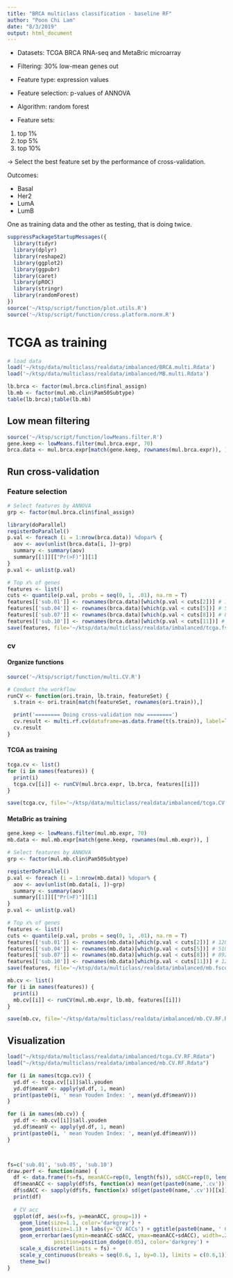 ```yaml
---
title: "BRCA multiclass classification - baseline RF"
author: "Poon Chi Lam"
date: "8/3/2019"
output: html_document
---
```


- Datasets: TCGA BRCA RNA-seq and MetaBric microarray
- Filtering: 30% low-mean genes out 
- Feature type: expression values
- Feature selection: p-values of ANNOVA
- Algorithm: random forest

- Feature sets:

1. top 1%
2. top 5%
3. top 10%

-> Select the best feature set by the performance of cross-validation.

Outcomes:

- Basal
- Her2
- LumA
- LumB



One as training data and the other as testing, that is doing twice.

```r
suppressPackageStartupMessages({
  library(tidyr)
  library(dplyr)
  library(reshape2)
  library(ggplot2)
  library(ggpubr)
  library(caret)
  library(pROC)
  library(stringr)
  library(randomForest)
})
source('~/ktsp/script/function/plot.utils.R')
source('~/ktsp/script/function/cross.platform.norm.R')
```


# TCGA as training

```R
# load data
load('~/ktsp/data/multiclass/realdata/imbalanced/BRCA.multi.Rdata')
load('~/ktsp/data/multiclass/realdata/imbalanced/MB.multi.Rdata')

lb.brca <- factor(mul.brca.clin$final_assign)
lb.mb <- factor(mul.mb.clin$Pam50Subtype)
table(lb.brca);table(lb.mb)
```


## Low mean filtering
```R
source('~/ktsp/script/function/lowMeans.filter.R')
gene.keep <- lowMeans.filter(mul.brca.expr, 70)
brca.data <- mul.brca.expr[match(gene.keep, rownames(mul.brca.expr)), ]
```


## Run cross-validation
### Feature selection
```R
# Select features by ANNOVA
grp <- factor(mul.brca.clin$final_assign)

library(doParallel)
registerDoParallel()
p.val <- foreach (i = 1:nrow(brca.data)) %dopar% {
  aov <- aov(unlist(brca.data[i, ])~grp)
  summary <- summary(aov)
  summary[[1]][["Pr(>F)"]][1]
}
p.val <- unlist(p.val)

# Top x% of genes
features <- list()
cuts <- quantile(p.val, probs = seq(0, 1, .01), na.rm = T)
features[['sub.01']] <- rownames(brca.data)[which(p.val < cuts[2])] # 128
features[['sub.04']] <- rownames(brca.data)[which(p.val < cuts[5])] # 510
features[['sub.07']] <- rownames(brca.data)[which(p.val < cuts[8])] # 892
features[['sub.10']] <- rownames(brca.data)[which(p.val < cuts[11])] # 1247
save(features, file='~/ktsp/data/multiclass/realdata/imbalanced/tcga.fscore.Rdata')
```


### cv
#### Organize functions
```R
source('~/ktsp/script/function/multi.CV.R')

# Conduct the workflow
runCV <- function(ori.train, lb.train, featureSet) {
  s.train <- ori.train[match(featureSet, rownames(ori.train)),]

  print('======== Doing cross-validation now ========')
  cv.result <- multi.rf.cv(dataframe=as.data.frame(t(s.train)), label=lb.train, time=10)
  cv.result
}
```


#### TCGA as training
```R
tcga.cv <- list()
for (i in names(features)) {
  print(i)
  tcga.cv[[i]] <- runCV(mul.brca.expr, lb.brca, features[[i]])
}

save(tcga.cv, file='~/ktsp/data/multiclass/realdata/imbalanced/tcga.CV.RF.Rdata')
```



#### MetaBric as training
```R
gene.keep <- lowMeans.filter(mul.mb.expr, 70)
mb.data <- mul.mb.expr[match(gene.keep, rownames(mul.mb.expr)), ]

# Select features by ANNOVA
grp <- factor(mul.mb.clin$Pam50Subtype)

registerDoParallel()
p.val <- foreach (i = 1:nrow(mb.data)) %dopar% {
  aov <- aov(unlist(mb.data[i, ])~grp)
  summary <- summary(aov)
  summary[[1]][["Pr(>F)"]][1]
}
p.val <- unlist(p.val)

# Top x% of genes
features <- list()
cuts <- quantile(p.val, probs = seq(0, 1, .01), na.rm = T)
features[['sub.01']] <- rownames(mb.data)[which(p.val < cuts[2])] # 128
features[['sub.04']] <- rownames(mb.data)[which(p.val < cuts[5])] # 510
features[['sub.07']] <- rownames(mb.data)[which(p.val < cuts[8])] # 892
features[['sub.10']] <- rownames(mb.data)[which(p.val < cuts[11])] # 1247
save(features, file='~/ktsp/data/multiclass/realdata/imbalanced/mb.fscore.Rdata')

mb.cv <- list()
for (i in names(features)) {
  print(i)
  mb.cv[[i]] <- runCV(mul.mb.expr, lb.mb, features[[i]])
}

save(mb.cv, file='~/ktsp/data/multiclass/realdata/imbalanced/mb.CV.RF.Rdata')
```


## Visualization

```R
load("~/ktsp/data/multiclass/realdata/imbalanced/tcga.CV.RF.Rdata")
load("~/ktsp/data/multiclass/realdata/imbalanced/mb.CV.RF.Rdata")

for (i in names(tcga.cv)) {
  yd.df <- tcga.cv[[i]]$all.youden
  yd.df$meanV <- apply(yd.df, 1, mean)
  print(paste0(i, ' mean Youden Index: ', mean(yd.df$meanV)))
}

for (i in names(mb.cv)) {
  yd.df <- mb.cv[[i]]$all.youden
  yd.df$meanV <- apply(yd.df, 1, mean)
  print(paste0(i, ' mean Youden Index: ', mean(yd.df$meanV)))
}



fs=c('sub.01', 'sub.05', 'sub.10')
draw.perf <- function(name) {
  df <- data.frame(fs=fs, meanACC=rep(0, length(fs)), sdACC=rep(0, length(fs)))
  df$meanACC <- sapply(df$fs, function(x) mean(get(paste0(name,'.cv'))[[x]][['ACC']]))
  df$sdACC <- sapply(df$fs, function(x) sd(get(paste0(name,'.cv'))[[x]][['ACC']]))
  print(df)
  
  # CV acc
  ggplot(df, aes(x=fs, y=meanACC, group=1)) + 
    geom_line(size=1.1, color='darkgrey') + 
    geom_point(size=1.1) + labs(y='CV ACCs') + ggtitle(paste0(name, ' CV ACC')) +
    geom_errorbar(aes(ymin=meanACC-sdACC, ymax=meanACC+sdACC), width=.2,
               position=position_dodge(0.05), color='darkgrey') +
    scale_x_discrete(limits = fs) +
    scale_y_continuous(breaks = seq(0.6, 1, by=0.1), limits = c(0.6,1)) +
    theme_bw()
}



```





